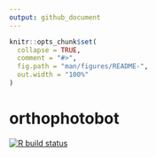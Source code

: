```yaml
---
output: github_document
---
```


<!-- README.md is generated from README.Rmd. Please edit that file -->

```r
knitr::opts_chunk$set(
  collapse = TRUE,
  comment = "#>",
  fig.path = "man/figures/README-",
  out.width = "100%"
)
```

# orthophotobot

<!-- badges: start -->
[![R build status](https://github.com/mtmx/orthophotobot/workflows/R-CMD-check/badge.svg)](https://github.com/mtmx/orthophotobot/actions)
<!-- badges: end -->
